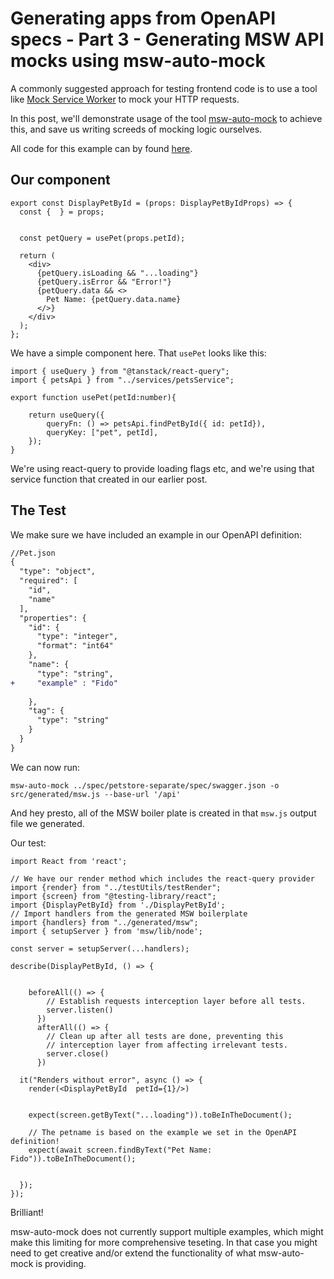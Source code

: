 # Generating apps from OpenAPI specs - Part 3 - Generating MSW API mocks using msw-auto-mock 

A commonly suggested approach for testing frontend code is to use a tool like [Mock Service Worker](https://mswjs.io/) to mock your HTTP requests. 

In this post, we'll demonstrate usage of the tool [msw-auto-mock](https://github.com/zoubingwu/msw-auto-mock) to achieve this, and save us writing screeds of mocking logic ourselves. 

All code for this example can by found [here](https://github.com/dwjohnston/open-api-go-and-typescript/commit/40a8a5676abe1ca6040684dc1079da4a6c0c9f5d). 

## Our component 

```tsx 
export const DisplayPetById = (props: DisplayPetByIdProps) => {
  const {  } = props;


  const petQuery = usePet(props.petId); 

  return (
    <div>
      {petQuery.isLoading && "...loading"}
      {petQuery.isError && "Error!"}
      {petQuery.data && <>
        Pet Name: {petQuery.data.name}
      </>}
    </div>
  );
};
```

We have a simple component here. That `usePet` looks like this: 

```tsx
import { useQuery } from "@tanstack/react-query";
import { petsApi } from "../services/petsService";

export function usePet(petId:number){

    return useQuery({
        queryFn: () => petsApi.findPetById({ id: petId}),
        queryKey: ["pet", petId],
    }); 
}
```

We're using react-query to provide loading flags etc, and we're using that service function that created in our earlier post. 

## The Test

We make sure we have included an example in our OpenAPI definition: 

```diff
//Pet.json 
{
  "type": "object",
  "required": [
    "id",
    "name"
  ],
  "properties": {
    "id": {
      "type": "integer",
      "format": "int64"
    },
    "name": {
      "type": "string", 
+     "example" : "Fido"
      
    },
    "tag": {
      "type": "string"
    }
  }
}

```

We can now run: 

```
msw-auto-mock ../spec/petstore-separate/spec/swagger.json -o src/generated/msw.js --base-url '/api'
```

And hey presto, all of the MSW boiler plate is created in that `msw.js` output file we generated. 

Our test: 

```tsx
import React from 'react';

// We have our render method which includes the react-query provider
import {render} from "../testUtils/testRender";
import {screen} from "@testing-library/react";
import {DisplayPetById} from './DisplayPetById';
// Import handlers from the generated MSW boilerplate
import {handlers} from "../generated/msw";
import { setupServer } from 'msw/lib/node';

const server = setupServer(...handlers);

describe(DisplayPetById, () => {


    beforeAll(() => {
        // Establish requests interception layer before all tests.
        server.listen()
      })
      afterAll(() => {
        // Clean up after all tests are done, preventing this
        // interception layer from affecting irrelevant tests.
        server.close()
      })

  it("Renders without error", async () => {
    render(<DisplayPetById  petId={1}/>)


    expect(screen.getByText("...loading")).toBeInTheDocument(); 

    // The petname is based on the example we set in the OpenAPI definition!
    expect(await screen.findByText("Pet Name: Fido")).toBeInTheDocument(); 


  }); 
});

```


Brilliant!

msw-auto-mock does not currently support multiple examples, which might make this limiting for more comprehensive teseting. In that case you might need to get creative and/or extend the functionality of what msw-auto-mock is providing. 